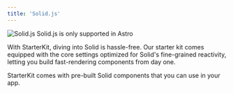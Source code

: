 ```yaml
---
title: 'Solid.js'
---
```


<img src="/images/solid.png" alt="Solid.js" />

<Note>
  Solid.js is only supported in Astro
</Note>

With StarterKit, diving into Solid is hassle-free. Our starter kit comes equipped with the core settings optimized for Solid's fine-grained reactivity, letting you build fast-rendering components from day one.

<CardGroup cols={2}>
  <Card
    icon="grid-2"
    title="Solid.js components"
    href="/starterkit/components/dashboardheader"
  >
    StarterKit comes with pre-built Solid components that you can use in your app.
  </Card>
</CardGroup>
